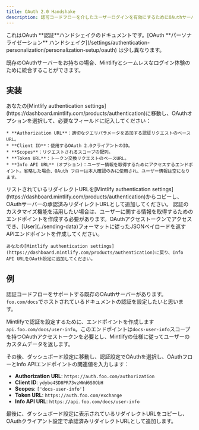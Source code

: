 ```yaml
---
title: OAuth 2.0 Handshake
description: 認可コードフローを介したユーザーログインを有効にするためにOAuthサーバーと統合
---
```


<Info>
  これはOAuth **認証**ハンドシェイクのドキュメントです。[OAuth **パーソナライゼーション** ハンドシェイク](/settings/authentication-personalization/personalization-setup/oauth) は少し異なります。
</Info>

既存のOAuthサーバーをお持ちの場合、Mintlifyとシームレスなログイン体験のために統合することができます。

## 実装

<Steps>
  <Step title="Configure your Authentication settings">
    あなたの[Mintlify authentication settings](https://dashboard.mintlify.com/products/authentication)に移動し、OAuthオプションを選択して、必要なフィールドに記入してください：

    * **Authorization URL**：適切なクエリパラメータを追加する認証リクエストのベースURL。
    * **Client ID**：使用するOAuth 2.0クライアントのID。
    * **Scopes**：リクエストされるスコープの配列。
    * **Token URL**：トークン交換リクエストのベースURL。
    * **Info API URL**（オプション）：ユーザー情報を取得するためにアクセスするエンドポイント。省略した場合、OAuth フローは本人確認のみに使用され、ユーザー情報は空になります。
  </Step>

  <Step title="Configure your OAuth client">
    リストされているリダイレクトURLを[Mintlify authentication settings](https://dashboard.mintlify.com/products/authentication)からコピーし、OAuthサーバーの承認済みリダイレクトURLとして追加してください。
  </Step>

  <Step title="Create your Info API (Optional)">
    認証のカスタマイズ機能を活用したい場合は、ユーザーに関する情報を取得するためのエンドポイントを作成する必要があります。OAuthアクセストークンでアクセスでき、[User](../sending-data)フォーマットに従ったJSONペイロードを返すAPIエンドポイントを作成してください。

    あなたの[Mintlify authentication settings](https://dashboard.mintlify.com/products/authentication)に戻り、Info API URLをOAuth設定に追加してください。
  </Step>
</Steps>

## 例

認証コードフローをサポートする既存のOAuthサーバーがあります。`foo.com/docs`でホストされているドキュメントの認証を設定したいと思います。

Mintlifyで認証を設定するために、エンドポイントを作成します`api.foo.com/docs/user-info`。このエンドポイントは`docs-user-info`スコープを持つOAuthアクセストークンを必要とし、Mintlifyの仕様に従ってユーザーのカスタムデータを返します。

その後、ダッシュボード設定に移動し、認証設定でOAuthを選択し、OAuthフローとInfo APIエンドポイントの関連値を入力します：

* **Authorization URL**: `https://auth.foo.com/authorization`
* **Client ID**: `ydybo4SD8PR73vzWWd6S0ObH`
* **Scopes**: `['docs-user-info']`
* **Token URL**: `https://auth.foo.com/exchange`
* **Info API URL**: `https://api.foo.com/docs/user-info`

最後に、ダッシュボード設定に表示されているリダイレクトURLをコピーし、OAuthクライアント設定で承認済みリダイレクトURLとして追加します。

